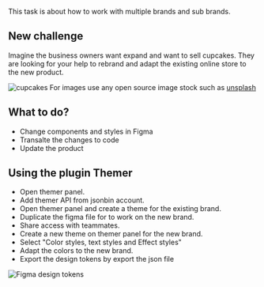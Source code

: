 

This task is about how to work with multiple brands and sub brands.



## New challenge
Imagine the business owners want expand and want to sell cupcakes. They are looking for your help to rebrand and adapt the existing online store to the new product. 

![cupcakes](https://images.unsplash.com/photo-1486427944299-d1955d23e34d?ixid=MXwxMjA3fDB8MHxwaG90by1wYWdlfHx8fGVufDB8fHw%3D&ixlib=rb-1.2.1&auto=format&fit=crop&w=2700&q=80)
For images use any open source image stock such as [unsplash](https://unsplash.com/)



## What to do?
- Change components and styles in Figma
- Transalte the changes to code
- Update the product


## Using the plugin Themer 
  - Open themer panel.
  - Add themer API from jsonbin account.
  - Open themer panel and create a theme for the existing brand. 
  - Duplicate the figma file for to work on the new brand.
  - Share access with teammates. 
  - Create a new theme on themer panel for the new brand. 
  - Select "Color styles, text styles and Effect styles"
  - Adapt the colors to the new brand.
  - Export the design tokens by export the json file

![Figma design tokens](https://res.cloudinary.com/goright-io/image/upload/f_auto,q_auto/v1619277298/handout/figma-export-design-tokens_w3hqem.png)
